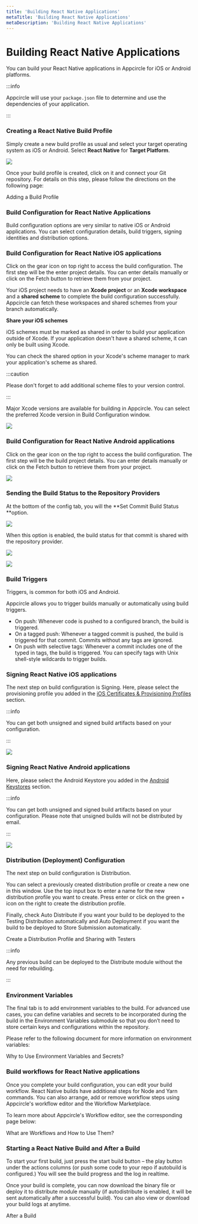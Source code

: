 ```yaml
---
title: 'Building React Native Applications'
metaTitle: 'Building React Native Applications'
metaDescription: 'Building React Native Applications'
---
```



# Building React Native Applications

You can build your React Native applications in Appcircle for iOS or Android platforms.

:::info

Appcircle will use your `package.json` file to determine and use the dependencies of your application.

:::

### Creating a React Native Build Profile

Simply create a new build profile as usual and select your target operating system as iOS or Android. Select **React Native** for **Target Platform**.

![](../assets/13-01-RN_NewProfile.jpg)

Once your build profile is created, click on it and connect your Git repository. For details on this step, please follow the directions on the following page:

<ContentRef url="../build/adding-a-build-profile">Adding a Build Profile</ContentRef>

### Build Configuration for React Native Applications

Build configuration options are very similar to native iOS or Android applications. You can select configuration details, build triggers, signing identities and distribution options.

### Build Configuration for React Native iOS applications

Click on the gear icon on top right to access the build configuration. The first step will be the enter project details. You can enter details manually or click on the Fetch button to retrieve them from your project.

Your iOS project needs to have an **Xcode project** or an **Xcode workspace** and a **shared scheme** to complete the build configuration successfully. Appcircle can fetch these workspaces and shared schemes from your branch automatically.

**Share your iOS schemes**

iOS schemes must be marked as shared in order to build your application outside of Xcode. If your application doesn't have a shared scheme, it can only be built using Xcode.

You can check the shared option in your Xcode's scheme manager to mark your application's scheme as shared.

:::caution

Please don't forget to add additional scheme files to your version control.

:::

Major Xcode versions are available for building in Appcircle. You can select the preferred Xcode version in Build Configuration window.

![](../assets/ios-fetch.png)

### Build Configuration for React Native Android applications

Click on the gear icon on the top right to access the build configuration. The first step will be the build project details. You can enter details manually or click on the Fetch button to retrieve them from your project.

![](../assets/ios-fetch.png)

### Sending the Build Status to the Repository Providers

At the bottom of the config tab, you will the **Set Commit Build Status **option.

![](<../assets/image (8).png>)

When this option is enabled, the build status for that commit is shared with the repository provider.

![](<../assets/image (213).png>)

![](../assets/appcircle-github-commit-status-pass.png)

### Build Triggers

Triggers, is common for both iOS and Android.

Appcircle allows you to trigger builds manually or automatically using build triggers.

- On push: Whenever code is pushed to a configured branch, the build is triggered.
- On a tagged push: Whenever a tagged commit is pushed, the build is triggered for that commit. Commits without any tags are ignored.
- On push with selective tags: Whenever a commit includes one of the typed in tags, the build is triggered. You can specify tags with Unix shell-style wildcards to trigger builds.

### Signing React Native iOS applications

The next step on build configuration is Signing. Here, please select the provisioning profile you added in the [iOS Certificates & Provisioning Profiles](../signing-identities/ios-certificates-and-provisioning-profiles.md) section.

:::info

You can get both unsigned and signed build artifacts based on your configuration.

:::

![](../assets/ios-signing.png)

### Signing React Native Android applications

Here, please select the Android Keystore you added in the [Android Keystores](../signing-identities/android-keystores.md) section.

:::info

You can get both unsigned and signed build artifacts based on your configuration. Please note that unsigned builds will not be distributed by email.

:::

![](../assets/ios-signing.png)

### Distribution (Deployment) Configuration

The next step on build configuration is Distribution.

You can select a previously created distribution profile or create a new one in this window. Use the top input box to enter a name for the new distribution profile you want to create. Press enter or click on the green + icon on the right to create the distribution profile.

Finally, check Auto Distribute if you want your build to be deployed to the Testing Distribution automatically and Auto Deployment if you want the build to be deployed to Store Submission automatically.

<ContentRef url="../distribute/create-or-select-a-distribution-profile">
  Create a Distribution Profile and Sharing with Testers
</ContentRef>

:::info

Any previous build can be deployed to the Distribute module without the need for rebuilding.

:::

###

### Environment Variables

The final tab is to add environment variables to the build. For advanced use cases, you can define variables and secrets to be incorporated during the build in the Environment Variables submodule so that you don’t need to store certain keys and configurations within the repository.

Please refer to the following document for more information on environment variables:

<ContentRef url="../environment-variables/why-to-use-environment-variables-and-secrets">
  Why to Use Environment Variables and Secrets?
</ContentRef>

###

### Build workflows for React Native applications

Once you complete your build configuration, you can edit your build workflow. React Native builds have additional steps for Node and Yarn commands. You can also arrange, add or remove workflow steps using Appcircle's workflow editor and the Workflow Marketplace.

To learn more about Appcircle's Workflow editor, see the corresponding page below:

<ContentRef url="../workflows/why-to-use-workflows">What are Workflows and How to Use Them?</ContentRef>

###

### Starting a React Native Build and After a Build

To start your first build, just press the start build button – the play button under the actions columns (or push some code to your repo if autobuild is configured.) You will see the build progress and the log in realtime.

Once your build is complete, you can now download the binary file or deploy it to distribute module manually (if autodistribute is enabled, it will be sent automatically after a successful build). You can also view or download your build logs at anytime.

<ContentRef url="../build/after-a-build">After a Build</ContentRef>
